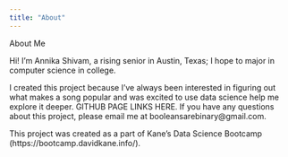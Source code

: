```yaml
---
title: "About"
---
```


About Me

Hi! I'm Annika Shivam, a rising senior in Austin, Texas; I hope to major in computer science in college.

I created this project because I've always been interested in figuring out what makes a song popular and was excited to use data science help me explore it deeper. GITHUB PAGE LINKS HERE. If you have any questions about this project, please email me at booleansarebinary@gmail.com.

This project was created as a part of Kane's Data Science Bootcamp (https://bootcamp.davidkane.info/).


